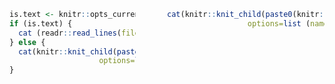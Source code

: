 <!-- 
  Multiple ways to this for HTML output
  Here's one such way.
-->

<!-- <div class="columns-2"> -->

<!-- ```{r, results='asis', echo=FALSE} -->
<!-- # knitr::knit_child(knitr::opts_current$get (name='left_content_path')) -->
<!-- cat (read_lines(file = knitr::opts_current$get(name='left_content_path')), sep = '\n') -->
<!-- ``` -->

<!-- ```{r, results='asis', echo=FALSE, out.width='100%'} -->
<!-- cat(knitr::knit_child(knitr::opts_current$get (name='right_content_path'), -->
<!--                   options=list (name=knitr::opts_current$get (name='img_content_path'))), sep = '') -->
<!-- ``` -->

<!-- </div> -->

<!-- 
  Here's another.
-->

<div style="float: left; width: 40%; text-align: left;">

```r
is.text <- knitr::opts_current$get(name='content.type')
if (is.text) {
  cat (readr::read_lines(file = paste0(knitr::opts_current$get(name='wd'), '/', knitr::opts_current$get(name='left_content_path'))), sep = '\n')
} else {
  cat(knitr::knit_child(paste0(knitr::opts_current$get(name='wd'), '/', knitr::opts_current$get (name='left_content_path')),
                    options=list (name=knitr::opts_current$get (name='img_content_path'))), sep = '')
}
```

</div>
<div style="float: right; width: 50%; text-align: right;">

```r
cat(knitr::knit_child(paste0(knitr::opts_current$get(name='wd'), '/', knitr::opts_current$get (name='right_content_path')),
                  options=list (name=knitr::opts_current$get (name='img_content_path'))), sep = '')
```

</div>
